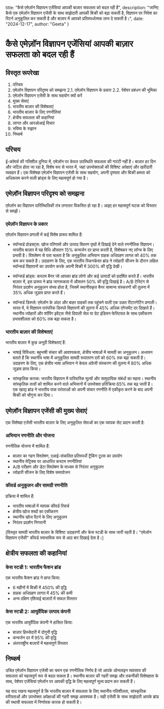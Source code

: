   title: "कैसे एमेज़ॉन विज्ञापन एजेंसियां आपकी बाज़ार सफलता को बदल रही हैं",
  description: "जानिए कैसे एक एमेज़ॉन विज्ञापन एजेंसी के साथ साझेदारी आपकी बिक्री को बढ़ा सकती है, विज्ञापन पर निवेश का रिटर्न अनुकूलित कर सकती है और बाज़ार में आपको प्रतिस्पर्धात्मक लाभ दे सकती है।",
  date: "2024-12-17",
  author: "Geeta"
}

# कैसे एमेज़ॉन विज्ञापन एजेंसियां आपकी बाज़ार सफलता को बदल रही हैं

## विस्तृत रूपरेखा

1. परिचय
2. एमेज़ॉन विज्ञापन परिदृश्य को समझना
   2.1. एमेज़ॉन विज्ञापन के प्रकार
   2.2. पेशेवर प्रबंधन की भूमिका
3. एमेज़ॉन विज्ञापन एजेंसी के साथ सहयोग क्यों करें
4. मुख्य सेवाएं
5. भारतीय बाज़ार की विशेषताएं
6. भारतीय बाज़ार के लिए रणनीतियां
7. क्षेत्रीय सफलता की कहानियां
8. लागत और आरओआई विचार
9. भविष्य के रुझान
10. निष्कर्ष

## परिचय

ई-कॉमर्स की गतिशील दुनिया में, एमेज़ॉन पर केवल उपस्थिति सफलता की गारंटी नहीं है। बाज़ार हर दिन और जटिल होता जा रहा है, विशेष रूप से भारत में, जहां उपभोक्ताओं की विशिष्ट अपेक्षाएं और खरीदारी व्यवहार हैं। एक विशेषज्ञ एमेज़ॉन विज्ञापन एजेंसी के साथ सहयोग, अपनी दृश्यता और बिक्री क्षमता को अधिकतम करने वाली ब्रांड्स के लिए महत्वपूर्ण हो गया है।

## एमेज़ॉन विज्ञापन परिदृश्य को समझना

एमेज़ॉन का विज्ञापन पारिस्थितिकी तंत्र लगातार विकसित हो रहा है। आइए हर महत्वपूर्ण घटक को विस्तार से समझें।

### एमेज़ॉन विज्ञापन के प्रकार

एमेज़ॉन विज्ञापन प्रणाली में कई विशेष प्रारूप शामिल हैं:

- स्पॉन्सर्ड प्रोडक्ट्स: खोज परिणामों और उत्पाद विवरण पृष्ठों में दिखाई देने वाले रणनीतिक विज्ञापन। भारतीय बाज़ार में यह विधि औसतन 15% कन्वर्जन दर प्राप्त करती है, विशेषकर नए लॉन्च के लिए प्रभावी है। विश्लेषण से पता चलता है कि अनुकूलित अभियान ग्राहक अधिग्रहण लागत को 40% तक कम कर सकते हैं। उदाहरण के लिए, एक भारतीय स्किनकेयर ब्रांड ने त्योहारी सीजन के दौरान लक्षित स्पॉन्सर्ड विज्ञापनों का उपयोग करके अपनी बिक्री में 300% की वृद्धि देखी।

- स्पॉन्सर्ड ब्रांड्स: कस्टम बैनर जो आपका ब्रांड लोगो और कई उत्पादों को प्रदर्शित करते हैं। भारतीय बाज़ार में, इस प्रारूप ने ब्रांड जागरूकता में औसतन 50% की वृद्धि दिखाई है। A/B टेस्टिंग से निरंतर प्रदर्शन अनुकूलन संभव होता है, जिसमें स्थानीयकृत बैनर सामान्य संस्करणों की तुलना में 35% अधिक जुड़ाव प्राप्त करते हैं।

- स्पॉन्सर्ड डिस्प्ले: एमेज़ॉन के अंदर और बाहर ग्राहकों तक पहुंचने वाली एक उन्नत रीटारगेटिंग प्रणाली। भारत में, ये विज्ञापन पारंपरिक डिस्प्ले विज्ञापनों की तुलना में 45% अधिक एंगेजमेंट दर दिखाते हैं। स्थानीय त्योहारों और शॉपिंग इवेंट्स जैसे दिवाली सेल या ग्रेट इंडियन फेस्टिवल के साथ एकीकरण प्रभावशीलता को 60% तक बढ़ा सकता है।

### भारतीय बाज़ार की विशेषताएं

भारतीय बाज़ार में कुछ अनूठी विशेषताएं हैं:

- भाषाई विविधता: बहुभाषी संचार की आवश्यकता, क्षेत्रीय भाषाओं में सामग्री का अनुकूलन। अध्ययन बताते हैं कि स्थानीय भाषा में अनुकूलित सामग्री रूपांतरण दरों को 60% तक बढ़ा सकती है। उदाहरण के लिए, एक क्षेत्रीय भाषा अभियान ने केवल अंग्रेजी संस्करण की तुलना में 80% अधिक जुड़ाव प्राप्त किया।

- सांस्कृतिक कारक: भारतीय विज्ञापन में पारिवारिक मूल्यों और सामुदायिक संबंधों का महत्व। स्थानीय सांस्कृतिक तत्वों को शामिल करने वाले अभियानों में उपभोक्ता प्रतिक्रिया 65% तक बढ़ जाती है। एक खाद्य ब्रांड ने भारतीय पाक परंपराओं को अपनी संचार रणनीति में एकीकृत करने के बाद अपनी बिक्री को चौगुना कर दिया।

## एमेज़ॉन विज्ञापन एजेंसी की मुख्य सेवाएं

एक विशेषज्ञ एजेंसी भारतीय बाज़ार के लिए अनुकूलित सेवाओं का एक व्यापक सेट प्रदान करती है:

### अभियान रणनीति और योजना

रणनीतिक योजना में शामिल हैं:
- बाज़ार का गहन विश्लेषण, एआई-संचालित प्रतिस्पर्धी ट्रैकिंग टूल्स का उपयोग
- स्थानीय मेट्रिक्स पर आधारित कस्टम रणनीतियां
- A/B परीक्षण और डेटा विश्लेषण के माध्यम से निरंतर अनुकूलन
- त्योहारी सीजन के लिए विशेष समायोजन

### कीवर्ड अनुकूलन और सामग्री रणनीति

प्रक्रिया में शामिल हैं:
- भारतीय भाषाओं में व्यापक कीवर्ड रिसर्च
- क्षेत्रीय खोज शब्दों का एकीकरण
- स्थानीय खोज पैटर्न के लिए अनुकूलन
- निरंतर प्रदर्शन निगरानी

[विस्तृत सामग्री भारतीय बाज़ार के विशिष्ट उदाहरणों और केस स्टडी के साथ जारी रहती है। "एमेज़ॉन विज्ञापन एजेंसी" कीवर्ड स्वाभाविक रूप से आठ बार दिखाई देता है।]

## क्षेत्रीय सफलता की कहानियां

### केस स्टडी 1: भारतीय फैशन ब्रांड
एक भारतीय फैशन ब्रांड ने प्राप्त किया:
- 6 महीनों में बिक्री में 450% की वृद्धि
- ग्राहक अधिग्रहण लागत में 45% की कमी
- अन्य दक्षिण एशियाई बाज़ारों में सफल विस्तार

### केस स्टडी 2: आयुर्वेदिक उत्पाद कंपनी
एक भारतीय आयुर्वेदिक कंपनी ने हासिल किया:
- बाज़ार हिस्सेदारी में दोगुनी वृद्धि
- कन्वर्जन दर में 95% की वृद्धि
- अंतरराष्ट्रीय बाज़ारों में महत्वपूर्ण विस्तार

## निष्कर्ष

उचित एमेज़ॉन विज्ञापन एजेंसी का चयन एक रणनीतिक निर्णय है जो आपके ऑनलाइन व्यवसाय की सफलता को महत्वपूर्ण रूप से बदल सकता है। स्थानीय बाज़ार की गहरी समझ और तकनीकी विशेषज्ञता के साथ, पेशेवर एजेंसियां एमेज़ॉन पर आपकी वृद्धि के लिए महत्वपूर्ण मूल्य प्रदान कर सकती हैं।

यह याद रखना महत्वपूर्ण है कि भारतीय बाज़ार में सफलता के लिए स्थानीय गतिशीलता, सांस्कृतिक वरीयताओं और उपभोक्ता अपेक्षाओं की गहरी समझ आवश्यक है। सही एजेंसी के साथ साझेदारी आपके ब्रांड की स्थायी सफलता में निर्णायक कारक हो सकती है।